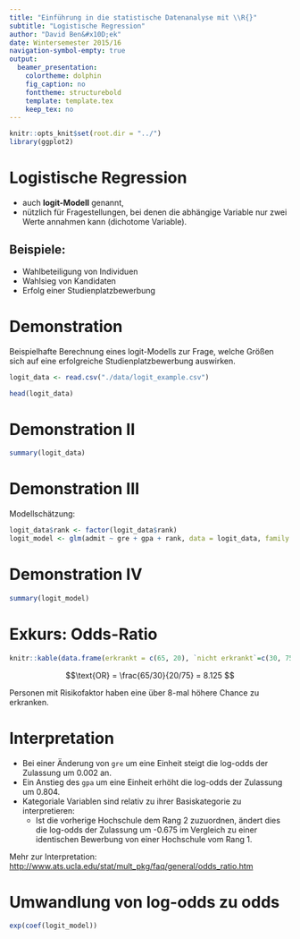```yaml
---
title: "Einführung in die statistische Datenanalyse mit \\R{}"
subtitle: "Logistische Regression"
author: "David Ben&#x10D;ek"
date: Wintersemester 2015/16
navigation-symbol-empty: true
output:
  beamer_presentation:
    colortheme: dolphin
    fig_caption: no
    fonttheme: structurebold
    template: template.tex
    keep_tex: no
---
```


```r
knitr::opts_knit$set(root.dir = "../")
library(ggplot2)
```

# Logistische Regression

 - auch **logit-Modell** genannt,
 - nützlich für Fragestellungen, bei denen die abhängige Variable nur zwei Werte annahmen kann (dichotome Variable).
 
## Beispiele:
 
  - Wahlbeteiligung von Individuen
  - Wahlsieg von Kandidaten
  - Erfolg einer Studienplatzbewerbung
  
# Demonstration

Beispielhafte Berechnung eines logit-Modells zur Frage, welche Größen sich auf eine erfolgreiche Studienplatzbewerbung auswirken.

```r
logit_data <- read.csv("./data/logit_example.csv")

head(logit_data)
```


# Demonstration II
```r
summary(logit_data)
```

# Demonstration III
Modellschätzung:
```r
logit_data$rank <- factor(logit_data$rank)
logit_model <- glm(admit ~ gre + gpa + rank, data = logit_data, family = "binomial")
```

# Demonstration IV
\tiny
```r
summary(logit_model)
```


# Exkurs: Odds-Ratio

```r
knitr::kable(data.frame(erkrankt = c(65, 20), `nicht erkrankt`=c(30, 75), row.names = c("mit Risikofaktor","ohne Risikofaktor")))
```


$$\text{OR} = \frac{65/30}{20/75} = 8.125 $$

Personen mit Risikofaktor haben eine über 8-mal höhere Chance zu erkranken.

# Interpretation

  - Bei einer Änderung von `gre` um eine Einheit steigt die log-odds der Zulassung um 0.002 an.
  - Ein Anstieg des `gpa` um eine Einheit erhöht die log-odds der Zulassung um 0.804.
  - Kategoriale Variablen sind relativ zu ihrer Basiskategorie zu interpretieren:
      - Ist die vorherige Hochschule dem Rang 2 zuzuordnen, ändert dies die log-odds der Zulassung um -0.675 im Vergleich zu einer identischen Bewerbung von einer Hochschule vom Rang 1.
      
Mehr zur Interpretation: [http://www.ats.ucla.edu/stat/mult_pkg/faq/general/odds_ratio.htm](http://www.ats.ucla.edu/stat/mult_pkg/faq/general/odds_ratio.htm)
      
# Umwandlung von log-odds zu odds
```r
exp(coef(logit_model))
```

